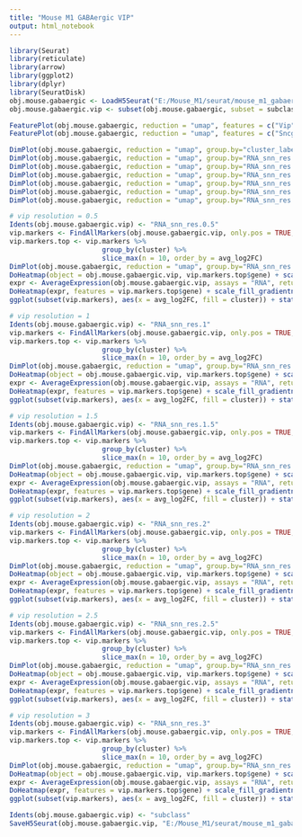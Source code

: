 ```yaml
---
title: "Mouse M1 GABAergic VIP"
output: html_notebook
---
```


```r

library(Seurat)
library(reticulate)
library(arrow)
library(ggplot2)
library(dplyr)
library(SeuratDisk)
obj.mouse.gabaergic <- LoadH5Seurat("E:/Mouse_M1/seurat/mouse_m1_gabaergic.h5Seurat")
obj.mouse.gabaergic.vip <- subset(obj.mouse.gabaergic, subset = subclass == "Vip")

```


```r

FeaturePlot(obj.mouse.gabaergic, reduction = "umap", features = c("Vip")) + xlim(-15, 15) + ylim(-15, 15) + coord_equal()
FeaturePlot(obj.mouse.gabaergic, reduction = "umap", features = c("Sncg")) + xlim(-15, 15) + ylim(-15, 15) + coord_equal()

```


```r

DimPlot(obj.mouse.gabaergic, reduction = "umap", group.by="cluster_label", label = TRUE, label.size = 2, raster = FALSE) + NoLegend() + xlim(-15, 15) + ylim(-15, 15) + coord_equal()
DimPlot(obj.mouse.gabaergic, reduction = "umap", group.by="RNA_snn_res.0.5", label = TRUE, raster = FALSE) + NoLegend() + xlim(-15, 15) + ylim(-15, 15) + coord_equal()
DimPlot(obj.mouse.gabaergic, reduction = "umap", group.by="RNA_snn_res.1", label = TRUE, raster = FALSE) + NoLegend() + xlim(-15, 15) + ylim(-15, 15) + coord_equal()
DimPlot(obj.mouse.gabaergic, reduction = "umap", group.by="RNA_snn_res.1.5", label = TRUE, raster = FALSE) + NoLegend() + xlim(-15, 15) + ylim(-15, 15) + coord_equal()
DimPlot(obj.mouse.gabaergic, reduction = "umap", group.by="RNA_snn_res.2", label = TRUE, raster = FALSE) + NoLegend() + xlim(-15, 15) + ylim(-15, 15) + coord_equal()
DimPlot(obj.mouse.gabaergic, reduction = "umap", group.by="RNA_snn_res.2.5", label = TRUE, raster = FALSE) + NoLegend() + xlim(-15, 15) + ylim(-15, 15) + coord_equal()
DimPlot(obj.mouse.gabaergic, reduction = "umap", group.by="RNA_snn_res.3", label = TRUE, raster = FALSE) + NoLegend() + xlim(-15, 15) + ylim(-15, 15) + coord_equal()

```


```r

# vip resolution = 0.5
Idents(obj.mouse.gabaergic.vip) <- "RNA_snn_res.0.5"
vip.markers <- FindAllMarkers(obj.mouse.gabaergic.vip, only.pos = TRUE, test.use = "roc")
vip.markers.top <- vip.markers %>%
                       group_by(cluster) %>%
                       slice_max(n = 10, order_by = avg_log2FC)
DimPlot(obj.mouse.gabaergic, reduction = "umap", group.by="RNA_snn_res.0.5", label = TRUE, raster = FALSE) + NoLegend() + xlim(-15, 15) + ylim(-15, 15) + coord_equal()
DoHeatmap(object = obj.mouse.gabaergic.vip, vip.markers.top$gene) + scale_fill_gradientn(colors = c("blue", "white", "red")) + theme(text = element_text(size = 9))
expr <- AverageExpression(obj.mouse.gabaergic.vip, assays = "RNA", return.seurat = TRUE, features = vip.markers.top$gene)
DoHeatmap(expr, features = vip.markers.top$gene) + scale_fill_gradientn(colors = c("blue", "white", "red")) + theme(text = element_text(size = 9))
ggplot(subset(vip.markers), aes(x = avg_log2FC, fill = cluster)) + stat_ecdf(geom = "step", aes(col = cluster))

```


```r

# vip resolution = 1
Idents(obj.mouse.gabaergic.vip) <- "RNA_snn_res.1"
vip.markers <- FindAllMarkers(obj.mouse.gabaergic.vip, only.pos = TRUE, test.use = "roc")
vip.markers.top <- vip.markers %>%
                       group_by(cluster) %>%
                       slice_max(n = 10, order_by = avg_log2FC)
DimPlot(obj.mouse.gabaergic, reduction = "umap", group.by="RNA_snn_res.1", label = TRUE, raster = FALSE) + NoLegend() + xlim(-15, 15) + ylim(-15, 15) + coord_equal()
DoHeatmap(object = obj.mouse.gabaergic.vip, vip.markers.top$gene) + scale_fill_gradientn(colors = c("blue", "white", "red")) + theme(text = element_text(size = 8))
expr <- AverageExpression(obj.mouse.gabaergic.vip, assays = "RNA", return.seurat = TRUE, features = vip.markers.top$gene)
DoHeatmap(expr, features = vip.markers.top$gene) + scale_fill_gradientn(colors = c("blue", "white", "red")) + theme(text = element_text(size = 8))
ggplot(subset(vip.markers), aes(x = avg_log2FC, fill = cluster)) + stat_ecdf(geom = "step", aes(col = cluster))

```


```r

# vip resolution = 1.5
Idents(obj.mouse.gabaergic.vip) <- "RNA_snn_res.1.5"
vip.markers <- FindAllMarkers(obj.mouse.gabaergic.vip, only.pos = TRUE, test.use = "roc")
vip.markers.top <- vip.markers %>%
                       group_by(cluster) %>%
                       slice_max(n = 10, order_by = avg_log2FC)
DimPlot(obj.mouse.gabaergic, reduction = "umap", group.by="RNA_snn_res.1.5", label = TRUE, raster = FALSE) + NoLegend() + xlim(-15, 15) + ylim(-15, 15) + coord_equal()
DoHeatmap(object = obj.mouse.gabaergic.vip, vip.markers.top$gene) + scale_fill_gradientn(colors = c("blue", "white", "red")) + theme(text = element_text(size = 7))
expr <- AverageExpression(obj.mouse.gabaergic.vip, assays = "RNA", return.seurat = TRUE, features = vip.markers.top$gene)
DoHeatmap(expr, features = vip.markers.top$gene) + scale_fill_gradientn(colors = c("blue", "white", "red")) + theme(text = element_text(size = 7))
ggplot(subset(vip.markers), aes(x = avg_log2FC, fill = cluster)) + stat_ecdf(geom = "step", aes(col = cluster))

```


```r

# vip resolution = 2
Idents(obj.mouse.gabaergic.vip) <- "RNA_snn_res.2"
vip.markers <- FindAllMarkers(obj.mouse.gabaergic.vip, only.pos = TRUE, test.use = "roc")
vip.markers.top <- vip.markers %>%
                       group_by(cluster) %>%
                       slice_max(n = 10, order_by = avg_log2FC)
DimPlot(obj.mouse.gabaergic, reduction = "umap", group.by="RNA_snn_res.2", label = TRUE, raster = FALSE) + NoLegend() + xlim(-15, 15) + ylim(-15, 15) + coord_equal()
DoHeatmap(object = obj.mouse.gabaergic.vip, vip.markers.top$gene) + scale_fill_gradientn(colors = c("blue", "white", "red")) + theme(text = element_text(size = 6))
expr <- AverageExpression(obj.mouse.gabaergic.vip, assays = "RNA", return.seurat = TRUE, features = vip.markers.top$gene)
DoHeatmap(expr, features = vip.markers.top$gene) + scale_fill_gradientn(colors = c("blue", "white", "red")) + theme(text = element_text(size = 6))
ggplot(subset(vip.markers), aes(x = avg_log2FC, fill = cluster)) + stat_ecdf(geom = "step", aes(col = cluster))

```


```r

# vip resolution = 2.5
Idents(obj.mouse.gabaergic.vip) <- "RNA_snn_res.2.5"
vip.markers <- FindAllMarkers(obj.mouse.gabaergic.vip, only.pos = TRUE, test.use = "roc")
vip.markers.top <- vip.markers %>%
                       group_by(cluster) %>%
                       slice_max(n = 10, order_by = avg_log2FC)
DimPlot(obj.mouse.gabaergic, reduction = "umap", group.by="RNA_snn_res.2.5", label = TRUE, raster = FALSE) + NoLegend() + xlim(-15, 15) + ylim(-15, 15) + coord_equal()
DoHeatmap(object = obj.mouse.gabaergic.vip, vip.markers.top$gene) + scale_fill_gradientn(colors = c("blue", "white", "red")) + theme(text = element_text(size = 5))
expr <- AverageExpression(obj.mouse.gabaergic.vip, assays = "RNA", return.seurat = TRUE, features = vip.markers.top$gene)
DoHeatmap(expr, features = vip.markers.top$gene) + scale_fill_gradientn(colors = c("blue", "white", "red")) + theme(text = element_text(size = 5))
ggplot(subset(vip.markers), aes(x = avg_log2FC, fill = cluster)) + stat_ecdf(geom = "step", aes(col = cluster))

```


```r

# vip resolution = 3
Idents(obj.mouse.gabaergic.vip) <- "RNA_snn_res.3"
vip.markers <- FindAllMarkers(obj.mouse.gabaergic.vip, only.pos = TRUE, test.use = "roc")
vip.markers.top <- vip.markers %>%
                       group_by(cluster) %>%
                       slice_max(n = 10, order_by = avg_log2FC)
DimPlot(obj.mouse.gabaergic, reduction = "umap", group.by="RNA_snn_res.3", label = TRUE, raster = FALSE) + NoLegend() + xlim(-15, 15) + ylim(-15, 15) + coord_equal()
DoHeatmap(object = obj.mouse.gabaergic.vip, vip.markers.top$gene) + scale_fill_gradientn(colors = c("blue", "white", "red")) + theme(text = element_text(size = 5))
expr <- AverageExpression(obj.mouse.gabaergic.vip, assays = "RNA", return.seurat = TRUE, features = vip.markers.top$gene)
DoHeatmap(expr, features = vip.markers.top$gene) + scale_fill_gradientn(colors = c("blue", "white", "red")) + theme(text = element_text(size = 5))
ggplot(subset(vip.markers), aes(x = avg_log2FC, fill = cluster)) + stat_ecdf(geom = "step", aes(col = cluster))

```


```r

Idents(obj.mouse.gabaergic.vip) <- "subclass"
SaveH5Seurat(obj.mouse.gabaergic.vip, "E:/Mouse_M1/seurat/mouse_m1_gabaergic_vip.h5seurat", overwrite = TRUE, verbose = TRUE)

```

